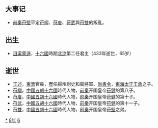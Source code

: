 {{yearTOC|368|东晋'''[[太和_(晉廢帝)|太和]]三年'''；前凉'''[[升平|升平]]十二年'''；代国'''[[建国_(代)|建国]]三十一年'''；前秦'''[[建元_(苻坚)|建元]]四年'''；前燕'''[[建熙|建熙]]九年'''}}

== 大事记 ==
*[[前秦|前秦]][[苻堅|苻堅]]平定[[苻柳|苻柳]]、[[苻廋|苻廋]]、[[苻武|苻武]]與[[苻雙|苻雙]]的叛亂。

== 出生 ==
*[[沮渠蒙遜|沮渠蒙遜]]，[[十六國|十六國]]時期[[北涼|北涼]]第二任君主（433年逝世，65岁）

== 逝世 ==
{{Wikisource year mention}}
*[[王述|王述]]，[[東晉|東晉]]官員，歷任揚州刺史和衞將軍、[[尚書令|尚書令]]，[[東海|東海]][[太守|太守]][[王承_(晉朝)|王承]]之子。
*[[苻柳|苻柳]]，[[中國|中國]][[五胡十六國|五胡十六國]]時代人物，[[前秦|前秦]]开国皇帝[[苻健|苻健]]的第八子。
*[[苻廋|苻廋]]，[[中國|中國]][[五胡十六國|五胡十六國]]時代人物，[[前秦|前秦]]开国皇帝[[苻健|苻健]]的第十子。
*[[苻武|苻武]]，[[中國|中國]][[五胡十六國|五胡十六國]]時代人物，[[前秦|前秦]]开国皇帝[[苻健|苻健]]的第十一子。
*[[苻雙|苻雙]]，[[中國|中國]][[五胡十六國|五胡十六國]]時代人物，[[前秦|前秦]]开国皇帝[[苻堅|苻堅]]之弟。

[[Category:368年|*]]
[[Category:360年代|8年]]
[[Category:4世纪各年|6]]